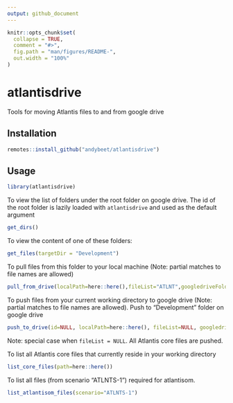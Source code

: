 ```yaml
---
output: github_document
---
```


<!-- README.md is generated from README.Rmd. Please edit that file -->

```r
knitr::opts_chunk$set(
  collapse = TRUE,
  comment = "#>",
  fig.path = "man/figures/README-",
  out.width = "100%"
)
```
# atlantisdrive

<!-- badges: start -->
<!-- badges: end -->

Tools for moving Atlantis files to and from google drive

## Installation

``` r
remotes::install_github("andybeet/atlantisdrive")
```

## Usage


```r
library(atlantisdrive)
```

To view the list of folders under the root folder on google drive. The id of the root folder is lazily loaded with `atlantisdrive` and used as the default argument

```r
get_dirs()
```


To view the content of one of these folders:

```r
get_files(targetDir = "Development")
```

To pull files from this folder to your local machine (Note: partial matches to file names are allowed)

```r
pull_from_drive(localPath=here::here(),fileList="ATLNT",googledriveFolder="Development")
```

To push files from your current working directory to google drive (Note: partial matches to file names are allowed). Push to "Development" folder on google drive

```r
push_to_drive(id=NULL, localPath=here::here(), fileList=NULL, googledriveFolder="Development", rootid=atlantisdrive::rootid, overwrite = TRUE)
```

Note: special case when `fileList = NULL`. All Atlantis core files are pushed.

To list all Atlantis core files that currently reside in your working directory

```r
list_core_files(path=here::here())
```

To list all files (from scenario "ATLNTS-1") required for atlantisom. 

```r
list_atlantisom_files(scenario="ATLNTS-1")
```
